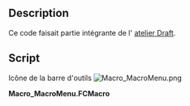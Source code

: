 <languages/>

{{Macro/fr
|Name=Macro MacroMenu
|Icon=Macro_MacroMenu.png
|Description=Ajoute les macros trouvées dans le dossier macros au menu Macros FreeCAD
|Author=Yorik
|Version=1.0
|Date=2014-08-07
|FCVersion=Toutes
|Download=[https://wiki.freecad.org/images/1/1e/Macro_MacroMenu.png Icône de la barre d'outils]
}}

==Description==

Ce code faisait partie intégrante de l' [[Draft_Workbench/fr|atelier Draft]].

==Script==

Icône de la barre d'outils [[Image:Macro_MacroMenu.png]]

'''Macro_MacroMenu.FCMacro'''

{{MacroCode|code=

import os,FreeCAD,FreeCADGui
 
macrosList = []
macroPath = FreeCAD.ParamGet("User parameter:BaseApp/Preferences/Macro").GetString("MacroPath") 
 
class MacroCommand():
    "A template for macro commands"
    def __init__(self,macroname):
        self.macroname = macroname
 
    def GetResources(self):
        return {'Pixmap'  : 'Draft_Macro',
                'MenuText': self.macroname,
                'ToolTip': 'Executes the '+self.macroname+' macro'}
 
    def Activated(self):
        target = macroPath+os.sep+self.macroname+'.FCMacro'
        if os.path.exists(target): execfile(target)
            
if macroPath and os.path.isdir(macroPath):
    macros = []
    for f in os.listdir(macroPath):
        if ".FCMacro" in f:
            macros.append(f[:-8])
    for m in macros:
        cmd = 'Macro_'+m
        FreeCADGui.addCommand(cmd,MacroCommand(m))
        macrosList.append(cmd)

}}

{{clear}}